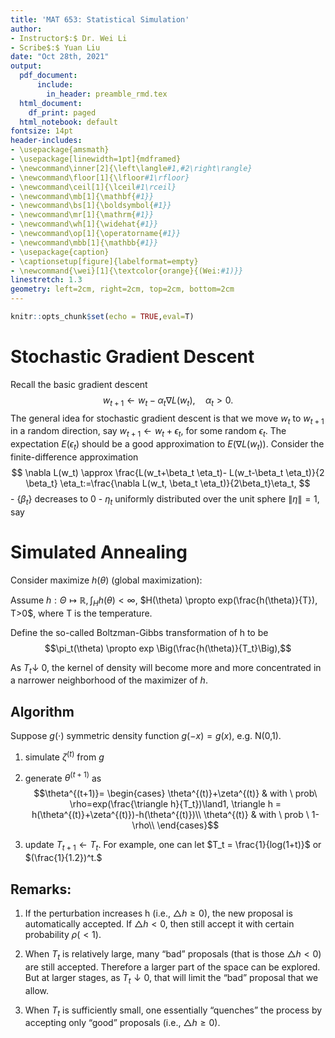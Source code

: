 ```yaml
---
title: 'MAT 653: Statistical Simulation'
author:
- Instructor$:$ Dr. Wei Li
- Scribe$:$ Yuan Liu
date: "Oct 28th, 2021"
output:
  pdf_document: 
      include:
        in_header: preamble_rmd.tex
  html_document:
    df_print: paged
  html_notebook: default
fontsize: 14pt
header-includes:
- \usepackage{amsmath}
- \usepackage[linewidth=1pt]{mdframed}
- \newcommand\inner[2]{\left\langle#1,#2\right\rangle}
- \newcommand\floor[1]{\lfloor#1\rfloor}
- \newcommand\ceil[1]{\lceil#1\rceil}
- \newcommand\mb[1]{\mathbf{#1}}
- \newcommand\bs[1]{\boldsymbol{#1}}
- \newcommand\mr[1]{\mathrm{#1}}
- \newcommand\wh[1]{\widehat{#1}}
- \newcommand\op[1]{\operatorname{#1}}
- \newcommand\mbb[1]{\mathbb{#1}}
- \usepackage{caption}
- \captionsetup[figure]{labelformat=empty}
- \newcommand{\wei}[1]{\textcolor{orange}{(Wei:#1)}}
linestretch: 1.3
geometry: left=2cm, right=2cm, top=2cm, bottom=2cm
---
```

```r
knitr::opts_chunk$set(echo = TRUE,eval=T)
```
<script type="text/x-mathjax-config">
MathJax.Hub.Config({
  TeX: { equationNumbers: { autoNumber: "AMS" } }
});
</script>


# Stochastic Gradient Descent

Recall the basic gradient descent
$$
w_{t+1} \leftarrow w_t -\alpha_t \nabla L(w_t), \quad \alpha_t>0.
$$
The general idea for stochastic gradient descent is that we move $w_t$ to $w_{t+1}$ in a random direction, say $w_{t+1} \leftarrow w_t + \epsilon_t$, for some random $\epsilon_t$. The expectation $E(\epsilon_t)$ should be a good approximation to $E(\nabla L(w_t))$. Consider the finite-difference approximation
$$
\nabla L(w_t) \approx \frac{L(w_t+\beta_t \eta_t)- L(w_t-\beta_t \eta_t)}{2 \beta_t} \eta_t:=\frac{\nabla L(w_t, \beta_t \eta_t)}{2\beta_t}\eta_t,
$$
- $\{\beta_t\}$ decreases to $0$
- $\eta_t$ uniformly distributed over the unit sphere $\|\eta\|=1$, say


# Simulated Annealing
Consider maximize $h(\theta)$ (global maximization):

Assume $h: \Theta \mapsto \mathbb{R}, \int_H h(\theta)<\infty$,  $H(\theta) \propto exp(\frac{h(\theta)}{T}), T>0$, where T is the temperature.

Define the so-called Boltzman-Gibbs transformation of h to be 
$$\pi_t(\theta) \propto exp \Big(\frac{h(\theta)}{T_t}\Big),$$ 

As $T_t \downarrow$ 0, the kernel of density will become more and more concentrated in a narrower neighborhood of the maximizer of $h$.

## Algorithm
Suppose $g(\cdot)$ symmetric density function $g(-x)=g(x)$, e.g. N(0,1).

1. simulate $\zeta^{(t)}$ from $g$

2. generate $\theta^{(t+1)}$ as
$$\theta^{(t+1)}=
\begin{cases}
\theta^{(t)}+\zeta^{(t)} & with \ prob\ \rho=exp(\frac{\triangle h}{T_t})\land1, \triangle h = h(\theta^{(t)}+\zeta^{(t)})-h(\theta^{(t)})\\
\theta^{(t)} & with \ prob \ 1-\rho\\
\end{cases}$$

3. update $T_{t+1} \leftarrow T_t$. For example, one can let $T_t = \frac{1}{log(1+t)}$ or $(\frac{1}{1.2})^t.$

## Remarks:

1. If the perturbation increases h (i.e., $\triangle h\geq 0$), the new proposal is automatically accepted. If $\triangle h<0$, then still accept it with certain probability  $\rho(<1)$.

2. When $T_t$ is relatively large, many "bad" proposals (that is those $\triangle h<0$) are still accepted. Therefore a larger part of the space can be explored. But at larger stages, as $T_t \downarrow 0$, that will limit the "bad" proposal that we allow.

3. When $T_t$ is sufficiently small, one essentially "quenches" the process by accepting only "good" proposals (i.e., $\triangle h\geq 0$).


